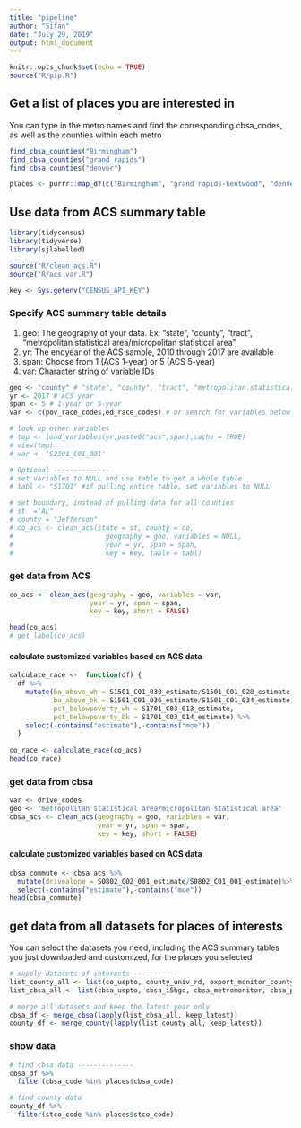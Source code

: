 ```yaml
---
title: "pipeline"
author: "Sifan"
date: "July 29, 2019"
output: html_document
---
```


```r
knitr::opts_chunk$set(echo = TRUE)
source("R/pip.R")

```

## Get a list of places you are interested in
You can type in the metro names and find the corresponding cbsa_codes, as well as the counties within each metro

```r
find_cbsa_counties("Birmingham")
find_cbsa_counties("grand rapids")
find_cbsa_counties("denver")

places <- purrr::map_df(c("Birmingham", "grand rapids-kentwood", "denver"), find_cbsa_counties)

```

## Use data from ACS summary table

```r
library(tidycensus)
library(tidyverse)
library(sjlabelled)

source("R/clean_acs.R")
source("R/acs_var.R")

key <- Sys.getenv("CENSUS_API_KEY")

```

### Specify ACS summary table details
1. geo: The geography of your data. Ex: "state", "county", "tract", "metropolitan statistical area/micropolitan statistical area"
2. yr: The endyear of the ACS sample, 2010 through 2017 are available
3. span: Choose from 1 (ACS 1-year) or 5 (ACS 5-year)
4. var: Character string of variable IDs

```r
geo <- "county" # "state", "county", "tract", "metropolitan statistical area/micropolitan statistical area"
yr <- 2017 # ACS year
span <- 5 # 1-year or 5-year
var <- c(pov_race_codes,ed_race_codes) # or search for variables below

# look up other variables 
# tmp <- load_variables(yr,paste0("acs",span),cache = TRUE)
# view(tmp)
# var <- 'S2301_C01_001'

# Optional --------------
# set variables to NULL and use table to get a whole table
# tabl <- "S1701" #if pulling entire table, set variables to NULL

# set boundary, instead of pulling data for all counties
# st  ="AL"
# county = "Jefferson"
# co_acs <- clean_acs(state = st, county = co, 
#                       geography = geo, variables = NULL, 
#                       year = yr, span = span,
#                       key = key, table = tabl)

```

### get data from ACS
```r
co_acs <- clean_acs(geography = geo, variables = var, 
                    year = yr, span = span,
                    key = key, short = FALSE)

head(co_acs)
# get_label(co_acs)

```

#### calculate customized variables based on ACS data
```r
calculate_race <-  function(df) {
  df %>%
    mutate(ba_above_wh = S1501_C01_030_estimate/S1501_C01_028_estimate,
           ba_above_bk = S1501_C01_036_estimate/S1501_C01_034_estimate,
           pct_belowpoverty_wh = S1701_C03_013_estimate,
           pct_belowpoverty_bk = S1701_C03_014_estimate) %>%
    select(-contains("estimate"),-contains("moe"))
  }
  
co_race <- calculate_race(co_acs)
head(co_race)
```


### get data from cbsa
```r
var <- drive_codes
geo <- "metropolitan statistical area/micropolitan statistical area"
cbsa_acs <- clean_acs(geography = geo, variables = var, 
                      year = yr, span = span,
                      key = key, short = FALSE)

```
#### calculate customized variables based on ACS data
```r
cbsa_commute <- cbsa_acs %>%
  mutate(drivealone = S0802_C02_001_estimate/S0802_C01_001_estimate)%>%
  select(-contains("estimate"),-contains("moe"))
head(cbsa_commute)
```

## get data from all datasets for places of interests
You can select the datasets you need, including the ACS summary tables you just downloaded and customized, for the places you selected

```r
# supply datasets of interests -----------
list_county_all <- list(co_uspto, county_univ_rd, export_monitor_county, co_race)
list_cbsa_all <- list(cbsa_uspto, cbsa_i5hgc, cbsa_metromonitor, cbsa_patentcomplex,cbsa_commute)

# merge all datasets and keep the latest year only
cbsa_df <- merge_cbsa(lapply(list_cbsa_all, keep_latest)) 
county_df <- merge_county(lapply(list_county_all, keep_latest)) 


```

### show data

```r
# find cbsa data --------------
cbsa_df %>%
  filter(cbsa_code %in% places$cbsa_code)

# find county data
county_df %>%
  filter(stco_code %in% places$stco_code)
```

